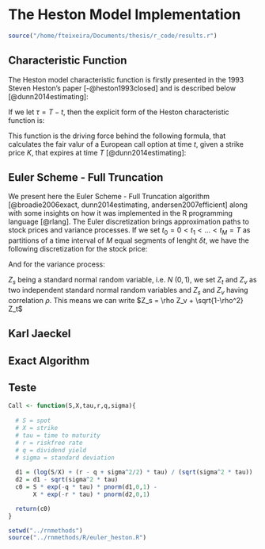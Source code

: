 # The Heston Model Implementation

```r
source("/home/fteixeira/Documents/thesis/r_code/results.r")
```


## Characteristic Function

The Heston model characteristic function is firstly presented in the 1993 Steven Heston's paper [-@heston1993closed] and is described below [@dunn2014estimating]:

\begin{align}
f(S_t, V_t, t) = e^{A(T-t)+B(T-t)S_t + C(T-t)V_t + i \phi S_t}
\end{align}

If we let $\tau = T-t$, then the explicit form of the Heston characteristic function is:

\begin{align*}
f(i \phi) &= e^{A(\tau)+B(\tau)S_t + C(\tau)V_t + i \phi S_t} \\
A(\tau) &= r i \phi \tau + \frac{k \theta}{\sigma^2} \left[ - (\rho \sigma i \phi - k - M) \tau - 2 \ln\left(\frac{1-N e^{M \tau}}{1-N}\right) \right] \\
B(\tau) &= 0 \\
C(\tau) &= \frac{(e^{M \tau}-1)(\rho \sigma i \phi - k - M)}{\sigma^2 (1-N e^{M \tau})} \\
\text{Where:} & \\
M &= \sqrt{(\rho \sigma i \phi - k)^2 + \sigma^2 (i \phi + \phi^2)} \\
N &= \frac{\rho \sigma i \phi - k - M}{\rho \sigma i \phi - k + M} \\
\end{align*}

This function is the driving force behind the following formula, that calculates the fair valur of a European call option at time $t$, given a strike price $K$, that expires at time $T$ [@dunn2014estimating]:

\begin{align} 
\label{eq:cfheston}
\begin{split}
C = & \frac{1}{2} S(t) + \frac{e^{-r(T-t)}}{\pi}\int_{0}^{\infty}{\Re \left[ \frac{K^{-i \phi} f(i \phi + 1)}{i \phi} \right] d\phi} \\
& -Ke^{-r(T-t)}\left( \frac{1}{2} + \frac{1}{\pi} \int_{0}^{\infty}{\Re \left[ \frac{K^{-i \phi} f(i \phi)}{i \phi} \right]}  d\phi \right)
\end{split}
\end{align}




## Euler Scheme - Full Truncation

We present here the Euler Scheme - Full Truncation algorithm [@broadie2006exact, dunn2014estimating, andersen2007efficient] along with some insights on how it was implemented in the R programming language [@rlang]. The Euler discretization brings approximation paths to stock prices and variance processes. If we set $t_0 = 0 < t_1 < \dots < t_M = T$ as partitions of a time interval of $M$ equal segments of lenght $\delta t$, we have the following discretization for the stock price:

\begin{align}
S_{t+1} = S_t + rS_t + \sqrt{V_t} S_t Z_s
\end{align}

\noindent
And for the variance process:

\begin{align}
V_{t+1} = V_t + k (\theta - V_t) + \sigma \sqrt{V_t} Z_v
\end{align}

\noindent
$Z_s$ being a standard normal random variable, i.e. $N~(0,1)$, we set $Z_t$ and $Z_v$ as two independent standard normal random variables and $Z_s$ and $Z_v$ having correlation $\rho$. This means we can write $Z_s = \rho Z_v + \sqrt{1-\rho^2} Z_t$




## Karl Jaeckel

## Exact Algorithm 

<!-- Broadie Kaya -->



<!-- Required to number equations in HTML files -->
<script type="text/x-mathjax-config">
MathJax.Hub.Config({
  TeX: { equationNumbers: { autoNumber: "AMS" } }
});
</script>


## Teste

```r
Call <- function(S,X,tau,r,q,sigma){
  
  # S = spot
  # X = strike
  # tau = time to maturity
  # r = riskfree rate
  # q = dividend yield
  # sigma = standard deviation
  
  d1 = (log(S/X) + (r - q + sigma^2/2) * tau) / (sqrt(sigma^2 * tau))
  d2 = d1 - sqrt(sigma^2 * tau)
  c0 = S * exp(-q * tau) * pnorm(d1,0,1) -
       X * exp(-r * tau) * pnorm(d2,0,1)

  return(c0)
}
```

\clearpage

```r
setwd("../rnmethods")
source("../rnmethods/R/euler_heston.R")

```